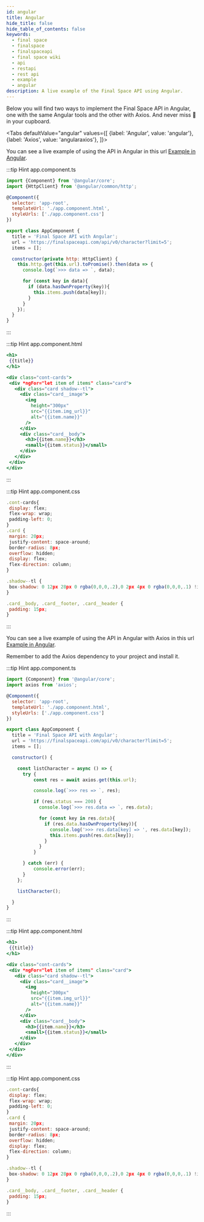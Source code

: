```yaml
---
id: angular
title: Angular
hide_title: false
hide_table_of_contents: false
keywords:
  - final space
  - finalspace
  - finalspaceapi
  - final space wiki
  - api
  - restapi
  - rest api
  - example
  - angular
description: A live example of the Final Space API using Angular.
---
```


Below you will find two ways to implement the Final Space API in Angular, one with the same Angular tools and the other with Axios.
And never miss 🍪 in your cupboard.



<Tabs
  defaultValue="angular"
  values={[
    {label: 'Angular', value: 'angular'},
    {label: 'Axios', value: 'angularaxios'},
  ]}>
  <TabItem value="angular">


  You can see a live example of using the API in Angular in this url [Example in Angular](https://codesandbox.io/s/final-space-api-with-angular-1mvg2).


:::tip Hint
app.component.ts
```jsx
import {Component} from '@angular/core';
import {HttpClient} from '@angular/common/http';

@Component({
  selector: 'app-root',
  templateUrl: './app.component.html',
  styleUrls: ['./app.component.css']
})

export class AppComponent {
  title = 'Final Space API with Angular';
  url = 'https://finalspaceapi.com/api/v0/character?limit=5';
  items = [];

  constructor(private http: HttpClient) {
    this.http.get(this.url).toPromise().then(data => {
      console.log(`>>> data => `, data);

      for (const key in data){
        if (data.hasOwnProperty(key)){
          this.items.push(data[key]);
        }
      }
    });
  }
}
```
:::

:::tip Hint
app.component.html
 ```jsx
<h1>
  {{title}}
</h1>

<div class="cont-cards">
  <div *ngFor="let item of items" class="card">
    <div class="card shadow--tl">
      <div class="card__image">
        <img
          height="300px"
          src="{{item.img_url}}"
          alt="{{item.name}}"
        />
      </div>
      <div class="card__body">
        <h3>{{item.name}}</h3>
        <small>{{item.status}}</small>
      </div>
    </div>
  </div>
</div>
```
:::


:::tip Hint
app.component.css
 ```jsx
.cont-cards{
  display: flex;
  flex-wrap: wrap;
  padding-left: 0;
}
.card {
  margin: 20px;
  justify-content: space-around;
  border-radius: 8px;
  overflow: hidden;
  display: flex;
  flex-direction: column;
}

.shadow--tl {
  box-shadow: 0 12px 28px 0 rgba(0,0,0,.2),0 2px 4px 0 rgba(0,0,0,.1) !important;
}

.card__body, .card__footer, .card__header {
  padding: 15px;
}
```
:::
  </TabItem>
  <TabItem value="angularaxios">

  You can see a live example of using the API in Angular with Axios in this url [Example in Angular](https://codesandbox.io/s/final-space-api-with-angular-and-axios-kstxk).

  Remember to add the Axios dependency to your project and install it.


:::tip Hint
app.component.ts
```jsx
import {Component} from '@angular/core';
import axios from 'axios';

@Component({
  selector: 'app-root',
  templateUrl: './app.component.html',
  styleUrls: ['./app.component.css']
})

export class AppComponent {
  title = 'Final Space API with Angular';
  url = 'https://finalspaceapi.com/api/v0/character?limit=5';
  items = [];

  constructor() {

    const listCharacter = async () => {
      try {
          const res = await axios.get(this.url);

          console.log(`>>> res => `, res);

          if (res.status === 200) {
            console.log(`>>> res.data => `, res.data);

            for (const key in res.data){
              if (res.data.hasOwnProperty(key)){
                console.log('>>> res.data[key] => ', res.data[key]);
                this.items.push(res.data[key]);
              }
            }
          }

      } catch (err) {
          console.error(err);
      }
    };

    listCharacter();

  }
}

```
:::

:::tip Hint
app.component.html
 ```jsx
<h1>
  {{title}}
</h1>

<div class="cont-cards">
  <div *ngFor="let item of items" class="card">
    <div class="card shadow--tl">
      <div class="card__image">
        <img
          height="300px"
          src="{{item.img_url}}"
          alt="{{item.name}}"
        />
      </div>
      <div class="card__body">
        <h3>{{item.name}}</h3>
        <small>{{item.status}}</small>
      </div>
    </div>
  </div>
</div>
```
:::


:::tip Hint
app.component.css
 ```jsx
.cont-cards{
  display: flex;
  flex-wrap: wrap;
  padding-left: 0;
}
.card {
  margin: 20px;
  justify-content: space-around;
  border-radius: 8px;
  overflow: hidden;
  display: flex;
  flex-direction: column;
}

.shadow--tl {
  box-shadow: 0 12px 28px 0 rgba(0,0,0,.2),0 2px 4px 0 rgba(0,0,0,.1) !important;
}

.card__body, .card__footer, .card__header {
  padding: 15px;
}
```
:::
  </TabItem>
</Tabs>
